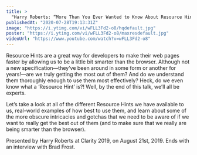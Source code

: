 ```yaml
---
title: >
  "Harry Roberts: “More Than You Ever Wanted to Know About Resource Hints” — Clarity 2019"
publishedAt: "2020-07-28T19:13:31Z"
image: "https://i.ytimg.com/vi/wFLL3Fd2-o8/hqdefault.jpg"
poster: "https://i.ytimg.com/vi/wFLL3Fd2-o8/maxresdefault.jpg"
videoUrl: "https://www.youtube.com/watch?v=wFLL3Fd2-o8"
---
```


Resource Hints are a great way for developers to make their web pages faster by allowing us to be a little bit smarter than the browser. Although not a new specification—they’ve been around in some form or another for years!—are we truly getting the most out of them? And do we understand them thoroughly enough to use them most effectively? Heck, do we even know what a ‘Resource Hint’ is?! Well, by the end of this talk, we’ll all be experts.

Let’s take a look at all of the different Resource Hints we have available to us, real-world examples of how best to use them, and learn about some of the more obscure intricacies and gotchas that we need to be aware of if we want to really get the best out of them (and to make sure that we really are being smarter than the browser).

Presented by Harry Roberts at Clarity 2019, on August 21st, 2019. Ends with an interview with Brad Frost.
